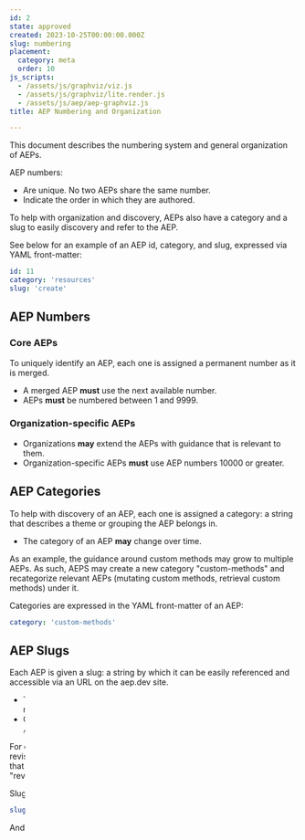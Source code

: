 ```yaml
---
id: 2
state: approved
created: 2023-10-25T00:00:00.000Z
slug: numbering
placement:
  category: meta
  order: 10
js_scripts:
  - /assets/js/graphviz/viz.js
  - /assets/js/graphviz/lite.render.js
  - /assets/js/aep/aep-graphviz.js
title: AEP Numbering and Organization

--- 
```



This document describes the numbering system and general organization of AEPs.

AEP numbers:

- Are unique. No two AEPs share the same number.
- Indicate the order in which they are authored.

To help with organization and discovery, AEPs also have a category and a slug
to easily discovery and refer to the AEP.

See below for an example of an AEP id, category, and slug, expressed via YAML
front-matter:

```yaml
id: 11
category: 'resources'
slug: 'create'
```

## AEP Numbers

### Core AEPs

To uniquely identify an AEP, each one is assigned a permanent number as it is
merged.

- A merged AEP <b class="font-extrabold	text-red-700">must</b> use the next available number.
- AEPs <b class="font-extrabold	text-red-700">must</b> be numbered between 1 and 9999.

### Organization-specific AEPs

- Organizations <b class="font-extrabold text-green-700">may</b> extend the AEPs with guidance that is relevant to them.
- Organization-specific AEPs <b class="font-extrabold	text-red-700">must</b> use AEP numbers 10000 or greater.

## AEP Categories

To help with discovery of an AEP, each one is assigned a category: a string
that describes a theme or grouping the AEP belongs in.

- The category of an AEP <b class="font-extrabold text-green-700">may</b> change over time.

As an example, the guidance around custom methods may grow to multiple AEPs. As
such, AEPS may create a new category "custom-methods" and recategorize relevant
AEPs (mutating custom methods, retrieval custom methods) under it.

Categories are expressed in the YAML front-matter of an AEP:

```yaml
category: 'custom-methods'
```

## AEP Slugs

Each AEP is given a slug: a string by which it can be easily referenced and
accessible via an URL on the aep.dev site.

- The slug of an AEP <b class="font-extrabold text-green-700">may</b> change over time, sometimes to refer to a new
  revision of an existing AEP.
- On the AEP site, the AEP is then available by with a path of the slug:
  `/{slug}`.

For example, an AEP-123 may author guidance around a design pattern for
revisions of resources, and be given the slug "revisions". If a new AEP-1340
that provides a significant change is authored, then it may be use the slug
"revisions", with AEP-123 given a slug like "revisions-deprecated".

Slugs are expressed in the YAML front-matter of an AEP:

```yaml
slug: 'create'
```

And is available via the path "/create" on the site hosting aep.dev.

## Rationale

### Why AEP Slugs

In the original aip.dev project, numbers were the primary identifier for an
AEP. However, as a number does not hint to its purpose or the guidance it
contains, conversations around AIPs were difficult to hold and often the AIPs
were be referred to by an unofficial colloquial name rather than by its number.

As such, AEPs provide the ability for a semantic slug.

### Why AEP Categories

With aip.dev, numbers were an organizational scheme, with AIPs sorted by number
in navigation. Using numbers resulted in difficulties putting a new AEP
alongside related AEPs if a number was not available.

By adding categories, new AEPs can easily be organized, as well as produce more
granular categories as the need arises.

### Why Organization-specific AEPs

Similar to [google.aip.dev](google.aip.dev), the organizations supporting the
AEP project found the need for providing organization-specific guidance that is
a superset of the open specification. By allocating a specific range,
organizations may safely extend the AEPs without concern of conflicting AEP
numbers.
